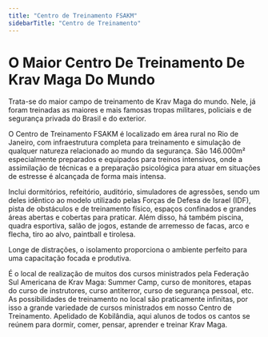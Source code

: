 ```yaml
---
title: "Centro de Treinamento FSAKM"
sidebarTitle: "Centro de Treinamento"
---
```



# O Maior Centro De Treinamento De Krav Maga Do Mundo

Trata-se do maior campo de treinamento de Krav Maga do mundo. Nele, já foram treinadas as maiores e mais famosas tropas militares, policiais e de segurança privada do Brasil e do exterior.

O Centro de Treinamento FSAKM é localizado em área rural no Rio de Janeiro, com infraestrutura completa para treinamento e simulação de qualquer natureza relacionado ao mundo da segurança. São 146.000m² especialmente preparados e equipados para treinos intensivos, onde a assimilação de técnicas e a preparação psicológica para atuar em situações de estresse é alcançada de forma mais intensa.

<div className="carousel mx-auto py-8">
  <Gallery>
    <GalleryItem
      src="/pt/images/federacao/centro-de-treinamento/centro_de_treinamento_a1.png"
      title="Dormitório 1"
    />
    <GalleryItem
      src="/pt/images/federacao/centro-de-treinamento/centro_de_treinamento_a2.jpg"
      title="Dormitório 2"
    />
    <GalleryItem
      src="/pt/images/federacao/centro-de-treinamento/centro_de_treinamento_b1.jpg"
      title="Refeitório 1"
    />
    <GalleryItem
      src="/pt/images/federacao/centro-de-treinamento/centro_de_treinamento_b2.jpg"
      title="Refeitório 2"
    />
    <GalleryItem
      src="/pt/images/federacao/centro-de-treinamento/centro_de_treinamento_c1.jpg"
      title="Auditório 1"
    />
    <GalleryItem
      src="/pt/images/federacao/centro-de-treinamento/centro_de_treinamento_c2.png"
      title="Auditório 2"
    />
    <GalleryItem
      src="/pt/images/federacao/centro-de-treinamento/centro_de_treinamento_d1.jpg"
      title="Espaço De Treinamento 1"
    />
    <GalleryItem
      src="/pt/images/federacao/centro-de-treinamento/centro_de_treinamento_d2.jpg"
      title="Espaço De Treinamento 2"
    />
    <GalleryItem
      src="/pt/images/federacao/centro-de-treinamento/centro_de_treinamento_e1.jpg"
      title="Pista De Obstáculos 1"
    />
    <GalleryItem
      src="/pt/images/federacao/centro-de-treinamento/centro_de_treinamento_e2.jpg"
      title="Pista De Obstáculos 2"
    />
    <GalleryItem
      src="/pt/images/federacao/centro-de-treinamento/centro_de_treinamento_f1.jpg"
      title="Área Aberta Para Praticar 1"
    />
    <GalleryItem
      src="/pt/images/federacao/centro-de-treinamento/centro_de_treinamento_f2.png"
      title="Área Aberta Para Praticar 2"
    />
    <GalleryItem
      src="/pt/images/federacao/centro-de-treinamento/centro_de_treinamento_g1.jpg"
      title="Piscina 1"
    />
    <GalleryItem
      src="/pt/images/federacao/centro-de-treinamento/centro_de_treinamento_g2.jpg"
      title="Piscina 2"
    />
    <GalleryItem
      src="/pt/images/federacao/centro-de-treinamento/centro_de_treinamento_h1.jpg"
      title="Quadra Esportiva 1"
    />
    <GalleryItem
      src="/pt/images/federacao/centro-de-treinamento/centro_de_treinamento_h2.jpg"
      title="Quadra Esportiva 2"
    />
    <GalleryItem
      src="/pt/images/federacao/centro-de-treinamento/centro_de_treinamento_i1.jpg"
      title="Simuladores De Agressões 1"
    />
    <GalleryItem
      src="/pt/images/federacao/centro-de-treinamento/centro_de_treinamento_i2.png"
      title="Simuladores De Agressões 2"
    />
  </Gallery>
</div>

Inclui dormitórios, refeitório, auditório, simuladores de agressões, sendo um deles idêntico ao modelo utilizado pelas Forças de Defesa de Israel (IDF), pista de obstáculos e de treinamento físico, espaços confinados e grandes áreas abertas e cobertas para praticar. Além disso, há também piscina, quadra esportiva, salão de jogos, estande de arremesso de facas, arco e flecha, tiro ao alvo, paintball e tirolesa.

Longe de distrações, o isolamento proporciona o ambiente perfeito para uma capacitação focada e produtiva.

<div className="carousel mx-auto py-8">
  <Gallery>
    <GalleryItem
      src="/pt/images/federacao/centro-de-treinamento/centro_de_treinamento_1.jpg"
      title=""
    />
    <GalleryItem
      src="/pt/images/federacao/centro-de-treinamento/centro_de_treinamento_2.jpg"
      title=""
    />
    <GalleryItem
      src="/pt/images/federacao/centro-de-treinamento/centro_de_treinamento_3.jpg"
      title=""
    />
    <GalleryItem
      src="/pt/images/federacao/centro-de-treinamento/centro_de_treinamento_4.jpg"
      title=""
    />
  </Gallery>
</div>

É o local de realização de muitos dos cursos ministrados pela Federação Sul Americana de Krav Maga: Summer Camp, curso de monitores, etapas do curso de instrutores, curso antiterror, curso de segurança pessoal, etc. As possibilidades de treinamento no local são praticamente infinitas, por isso a grande variedade de cursos ministrados em nosso Centro de Treinamento. Apelidado de Kobilândia, aqui alunos de todos os cantos se reúnem para dormir, comer, pensar, aprender e treinar Krav Maga.
